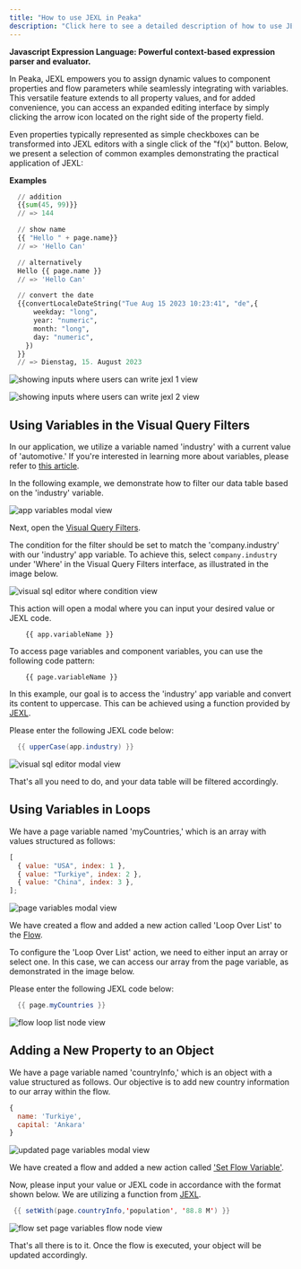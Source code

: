 ```yaml
---
title: "How to use JEXL in Peaka"
description: "Click here to see a detailed description of how to use JEXL in Peaka"
---
```


**Javascript Expression Language: Powerful context-based expression parser and evaluator.**

In Peaka, JEXL empowers you to assign dynamic values to component properties and flow parameters while seamlessly integrating with variables. This versatile feature extends to all property values, and for added convenience, you can access an expanded editing interface by simply clicking the arrow icon located on the right side of the property field.

Even properties typically represented as simple checkboxes can be transformed into JEXL editors with a single click of the "f(x)" button. Below, we present a selection of common examples demonstrating the practical application of JEXL:

**Examples**

```py
  // addition
  {{sum(45, 99)}}
  // => 144

  // show name
  {{ "Hello " + page.name}}
  // => 'Hello Can'

  // alternatively
  Hello {{ page.name }}
  // => 'Hello Can'

  // convert the date
  {{convertLocaleDateString("Tue Aug 15 2023 10:23:41", "de",{
      weekday: "long",
      year: "numeric",
      month: "long",
      day: "numeric",
    })
  }}
  // => Dienstag, 15. August 2023
```

<img
  src="https://cdn.peaka.com/jexl/using-jexl-1.png"
  alt="showing inputs where users can write jexl 1 view"
/>

<img
  src="https://cdn.peaka.com/jexl/using-jexl-2.png"
  alt="showing inputs where users can write jexl 2 view"
/>

## Using Variables in the Visual Query Filters

In our application, we utilize a variable named 'industry' with a current value of 'automotive.' If you're interested in learning more about variables, please refer to [this article](https://www.peaka.com/docs/variables/what-are-page-variables-and-app-variables/).

In the following example, we demonstrate how to filter our data table based on the 'industry' variable.

<img
  src="https://cdn.peaka.com/jexl/examples-1.png"
  alt="app variables modal view"
/>

Next, open the [Visual Query Filters](https://www.peaka.com/docs/connecting-your-data/visual-query-and-filters/).

The condition for the filter should be set to match the 'company.industry' with our 'industry' app variable. To achieve this, select `company.industry` under 'Where' in the Visual Query Filters interface, as illustrated in the image below.

<img
  src="https://cdn.peaka.com/jexl/examples-1.2.png"
  alt="visual sql editor where condition view"
/>

This action will open a modal where you can input your desired value or JEXL code.

```
    {{ app.variableName }}
```

To access page variables and component variables, you can use the following code pattern:

```
    {{ page.variableName }}
```

In this example, our goal is to access the 'industry' app variable and convert its content to uppercase. This can be achieved using a function provided by [JEXL](https://www.peaka.com/docs/jexl/advanced-jexl/).

Please enter the following JEXL code below:

```java
  {{ upperCase(app.industry) }}
```

<img
  src="https://cdn.peaka.com/jexl/examples-1.3.png"
  alt="visual sql editor modal view"
/>

That's all you need to do, and your data table will be filtered accordingly.

## Using Variables in Loops

We have a page variable named 'myCountries,' which is an array with values structured as follows:

```javascript
[
  { value: "USA", index: 1 },
  { value: "Turkiye", index: 2 },
  { value: "China", index: 3 },
];
```

<img
  src="https://cdn.peaka.com/jexl/examples-2.1.png"
  alt="page variables modal view"
/>

We have created a flow and added a new action called 'Loop Over List' to the [Flow](https://www.peaka.com/docs/flows/how-to-create-a-flow/).

To configure the 'Loop Over List' action, we need to either input an array or select one. In this case, we can access our array from the page variable, as demonstrated in the image below.

Please enter the following JEXL code below:

```java
  {{ page.myCountries }}
```

<img
  src="https://cdn.peaka.com/jexl/examples-2.2.png"
  alt="flow loop list node view"
/>

## Adding a New Property to an Object

We have a page variable named 'countryInfo,' which is an object with a value structured as follows. Our objective is to add new country information to our array within the flow.

```javascript
{
  name: 'Turkiye',
  capital: 'Ankara'
}
```

<img
  src="https://cdn.peaka.com/jexl/examples-4.1.png"
  alt="updated page variables modal view"
/>

We have created a flow and added a new action called ['Set Flow Variable'](https://www.peaka.com/docs/flows/set-flow-variable/).

Now, please input your value or JEXL code in accordance with the format shown below. We are utilizing a function from [JEXL](https://www.peaka.com/docs/jexl/advanced-jexl/).

```java
 {{ setWith(page.countryInfo,'population', '88.8 M') }}
```

<img
  src="https://cdn.peaka.com/jexl/examples-4.2.png"
  alt="flow set page variables flow node view"
/>

That's all there is to it. Once the flow is executed, your object will be updated accordingly.
